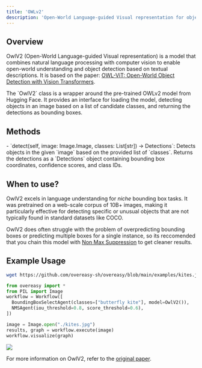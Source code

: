```yaml
---
title: 'OWLv2'
description: 'Open-World Language-guided Visual representation for object detection'
---
```


## Overview

OwlV2 (Open-World Language-guided Visual representation) is a model that combines natural language processing with computer vision to enable open-world understanding and object detection based on textual descriptions. It is based on the paper: [OWL-ViT: Open-World Object Detection with Vision Transformers](https://arxiv.org/abs/2305.19004).

<ParamField path="OwlV2()">
  The `OwlV2` class is a wrapper around the pre-trained OWLv2 model from Hugging Face. It provides an interface for loading the model, detecting objects in an image based on a list of candidate classes, and returning the detections as bounding boxes.

</ParamField>

## Methods

<ParamField path="OwlV2.detect()">
  - `detect(self, image: Image.Image, classes: List[str]) -> Detections`: Detects objects in the given `image` based on the provided list of `classes`. Returns the detections as a `Detections` object containing bounding box coordinates, confidence scores, and class IDs.
</ParamField>

## When to use?
OwlV2 excels in language understanding for *niche* bounding box tasks. 
It was pretrained on a web-scale corpus of 10B+ images, making it particularly effective for detecting specific or unusual objects that are not typically found in standard datasets like COCO.

OwlV2 does often struggle with the problem of overpredicting bounding boxes or predicting multiple boxes for a single instance, so its reccomended that you chain this model with [Non Max Suppression](/agents/detection-agents/nms-agent) to get cleaner results. 

## Example Usage

```bash
wget https://github.com/overeasy-sh/overeasy/blob/main/examples/kites.jpg
```

```python
from overeasy import *
from PIL import Image
workflow = Workflow([
  BoundingBoxSelectAgent(classes=["butterfly kite"], model=OwlV2()),
  NMSAgent(iou_threshold=0.8, score_threshold=0.6),
])

image = Image.open("./kites.jpg")
results, graph = workflow.execute(image)
workflow.visualize(graph)
```


<Frame>
    <img src="/models/bbox/kites_detected.jpg" />
</Frame>

For more information on OwlV2, refer to the [original paper](https://arxiv.org/abs/2306.09683).
>